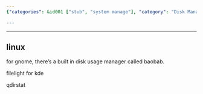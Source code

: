 ```yaml
---
{"categories": &id001 ["stub", "system manage"], "category": "Disk Management", "date": "2022-08-17 15:57:29", "description": "This article provides an overview of popular disk usage management tools available for Linux systems, including Baobab for Gnome and Filelight for KDE. Additionally, Qdirstat is introduced as another useful option for managing disk space.", "tags": *id001, "title": "Visual Disk Usage Manager, Visual Disk Cleaner"}

---
```


------

## linux

for gnome, there's a built in disk usage manager called baobab.

filelight for kde

qdirstat

